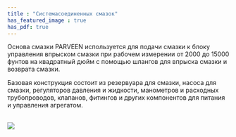 ```yaml
---
title : "Системасоединенных смазок"
has_featured_image : true
has_pdf: true
---
```


Основа смазки PARVEEN используется для подачи смазки к блоку управления впрыском смазки при рабочем измерении от 2000 до 15000 фунтов на квадратный дюйм с помощью шлангов для впрыска смазки и возврата смазки.

Базовая конструкция состоит из резервуара для смазки, насоса для смазки, регуляторов давления и жидкости, манометров и расходных трубопроводов, клапанов, фитингов и других компонентов для питания и управления агрегатом.

<br />

<Image src={image} />